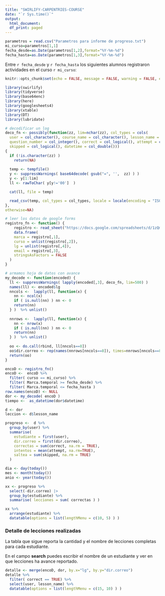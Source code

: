 ```yaml
---
title: "SWIRLIFY-CARPENTRIES-COURSE"
date: "`r Sys.time()`"
output:
  html_document:
  df_print: paged
---
```


```r
parametros = read.csv("Parametros para informe de progreso.txt")
mi_curso=parametros[1,1]
fecha_desde=as.Date(parametros[1,2],format="%Y-%m-%d")
fecha_hasta=as.Date(parametros[1,3],format="%Y-%m-%d")
```

Entre `r fecha_desde` y `r fecha_hasta` los siguientes alumnos registraron actividades en el curso `r mi_curso`:

```r
knitr::opts_chunk$set(echo = FALSE, message = FALSE, warning = FALSE, error=FALSE)
```

```r
library(swirlify)
library(tidyverse)
library(base64enc)
library(here)
library(googlesheets4)
library(xtable)
library(DT)
library(lubridate)

# decodificar un log
deco_fn <- possibly(function(zz, lim=nchar(zz), col_types = cols(
  user = col_character(), course_name = col_character(), lesson_name = col_character(),
  question_number = col_integer(), correct = col_logical(), attempt = col_integer(),
  skipped = col_logical(), datetime = col_double())) 
{
  if (!is.character(zz) ) 
    return(NA)
  
  temp <- tempfile()
  y <- suppressWarnings( base64decode( gsub("=", '',  zz) ) )
  y <- y[1:lim]
  ll <- rawToChar( y[y!='00']  )

  cat(ll, file = temp)

  read_csv(temp, col_types = col_types, locale = locale(encoding = "ISO-8859-1"))
}, 
otherwise=NA)

# leer los datos de google forms
registro_fn <- function() {
    registro <- read_sheet("https://docs.google.com/spreadsheets/d/1zQmOHV39VH2VahlGQm7HcDch36BbCN2OLMbhnvnieew/edit?usp=sharing")
    data.frame( 
    marca = registro[,1], 
    curso = unlist(registro[,2]),
    lg = unlist(registro[,4]),
    email = registro[,3],
    stringsAsFactors = FALSE
  )
}

# armamos hoja de datos con avance
my_decode <- function(encoded) { 
  ll <- suppressWarnings( lapply(encoded[,3], deco_fn, lim=500) )
  names(ll) <- encoded$lg
  nncols <-  lapply(ll, function(x) {
    nn <- ncol(x)
    if ( is.null(nn) ) nn <- 0
    return(nn)
  } )  %>% unlist()
  
  nnrows <-  lapply(ll, function(x) {
    nn <- nrow(x)
    if ( is.null(nn) ) nn <- 0
    return(nn)
  } )  %>% unlist()
  
  oo <- do.call(rbind, ll[nncols==8])
  oo$dir.correo <- rep(names(nnrows[nncols==8]), times=nnrows[nncols==8])
  return(oo)
}

encoD <- registro_fn()
encoD <-  encoD %>% 
  filter( curso == mi_curso) %>% 
  filter( Marca.temporal >= fecha_desde) %>% 
  filter( Marca.temporal <= fecha_hasta )
row.names(encoD) <- NULL
dor <- my_decode( encoD )
tiempo <-  as_datetime(dor$datetime)

d <- dor
leccion <- d$lesson_name

progreso <-  d %>% 
  group_by(user) %>% 
  summarise(
    estudiante = first(user),
    dir.correo = first(dir.correo), 
    correctas = sum(correct, na.rm = TRUE), 
    intentos = mean(attempt, na.rm=TRUE), 
    saltea = sum(skipped, na.rm = TRUE)
  )

dia <- day(today())
mes <- month(today())
anio <- year(today())

```

```r
xx <- progreso %>%
  select(-dir.correo) |> 
  group_by(estudiante) %>%
  summarise( lecciones = sum( correctas ) ) 

xx %>% 
  arrange(estudiante) %>% 
  datatable(options = list(lengthMenu = c(10, 5) ) )
```


### Detalle de lecciones realizadas
La tabla que sigue reporta la cantidad y el nombre de lecciones completas para cada estudiante.

En el campo **search** puedes escribir el nombre de un estudiante y ver en que lecciones ha avance reportado.

```r
detalle <- merge(encoD, dor, by.x="lg", by.y="dir.correo")
detalle %>% 
  filter( correct == TRUE) %>% 
  select(user, lesson_name) %>% 
  datatable(options = list(lengthMenu = c(15, 10) ) )
```